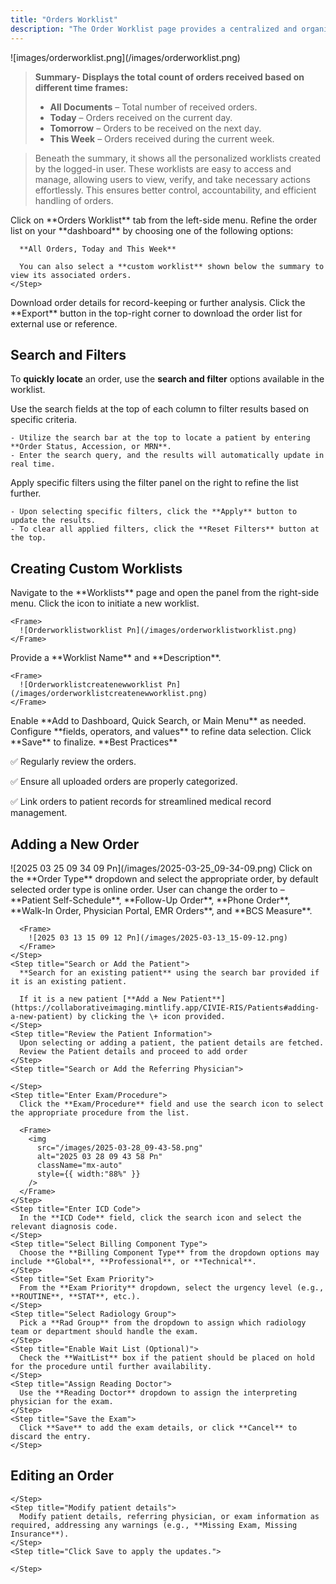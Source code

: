 ```yaml
---
title: "Orders Worklist"
description: "The Order Worklist page provides a centralized and organized list of orders, enabling users to efficiently manage workflows. It includes filter options to refine search results, ensuring quick access to specific orders. Users can view detailed order information, manage existing orders by modifying or updating them, and add new orders seamlessly. This structured approach enhances order tracking and management, improving overall efficiency."
---
```


<Frame>
  ![images/orderworklist.png](/images/orderworklist.png)
</Frame>

> **Summary- Displays the total count of orders received based on different time frames:**
>
> - **All Documents** – Total number of received orders.
> - **Today** – Orders received on the current day.
> - **Tomorrow** – Orders to be received on the next day.
> - **This Week** – Orders received during the current week.

> Beneath the summary, it shows all the personalized worklists created by the logged-in user. These worklists are easy to access and manage, allowing users to view, verify, and take necessary actions effortlessly. This ensures better control, accountability, and efficient handling of orders.

<Accordion title="Accessing the Orders Worklist" icon="list">
  <Steps>
    <Step title="Navigate to Orders Worklist">
      Click on **Orders Worklist** tab from the left-side menu.
    </Step>
    <Step title="Apply Filters">
      Refine the order list on your **dashboard** by choosing one of the following options:

      **All Orders, Today and This Week**

      You can also select a **custom worklist** shown below the summary to view its associated orders.
    </Step>
  </Steps>
</Accordion>

<Accordion title="Exporting Data" icon="file-export">
  Download order details for record-keeping or further analysis.

  <Steps>
    <Step title="Export" icon="file-export">
      Click the **Export** button in the top-right corner to download the order list for external use or reference.
    </Step>
  </Steps>
</Accordion>

## <Icon icon="filter-list" iconType="duotone" color="black" size="27" /> **Search and Filters**

To **quickly locate** an order, use the **search and filter** options available in the worklist.

<CardGroup cols="2">
  <Card title="Search Fields" icon="magnifying-glass" iconType="duotone">
    Use the search fields at the top of each column to filter results based on specific criteria.

    - Utilize the search bar at the top to locate a patient by entering **Order Status, Accession, or MRN**.
    - Enter the search query, and the results will automatically update in real time.
  </Card>
  <Card title="Filter Panel" icon="filter">
    Apply specific filters using the filter panel on the right to refine the list further.

    - Upon selecting specific filters, click the **Apply** button to update the results.
    - To clear all applied filters, click the **Reset Filters** button at the top.
  </Card>
</CardGroup>

## <Icon icon="list-ul" iconType="duotone" color="black" size="27" /> **Creating Custom Worklists**

<Steps>
  <Step title="Access the Worklist Panel">
    Navigate to the **Worklists** page and open the panel from the right-side menu.
  </Step>
  <Step title="Create a New Worklist">
    Click the <Icon icon="plus-large" iconType="solid" size="15" /> icon to initiate a new worklist.

    <Frame>
      ![Orderworklistworklist Pn](/images/orderworklistworklist.png)
    </Frame>
  </Step>
  <Step title="Enter Worklist Details">
    Provide a **Worklist Name** and **Description**.

    <Frame>
      ![Orderworklistcreatenewworklist Pn](/images/orderworklistcreatenewworklist.png)
    </Frame>
  </Step>
  <Step title="Configure Access Preferences">
    Enable **Add to Dashboard, Quick Search, or Main Menu** as needed.
  </Step>
  <Step title="Define Filter Conditions">
    Configure **fields, operators, and values** to refine data selection.
  </Step>
  <Step title="Save the Worklist">
    Click **Save** to finalize.
  </Step>
</Steps>

<Note>
  **Best Practices**

  ✅ Regularly review the orders.

  ✅ Ensure all uploaded orders are properly categorized.

  ✅ Link orders to patient records for streamlined medical record management.
</Note>

## <Icon icon="address-card" iconType="duotone" color="#090909" size="27" /> **Adding a New Order**

<Accordion title="To add a new order" icon="file-arrow-down" iconType="duotone">
  <Steps>
    <Step title="Click the + New Order button located at the top-right corner of the Orders Worklist">
      <Frame>
        ![2025 03 25 09 34 09 Pn](/images/2025-03-25_09-34-09.png)
      </Frame>
    </Step>
    <Step title="Select the Order Type">
      Click on the **Order Type** dropdown and select the appropriate order, by default selected order type is online order. User can change the order to – **Patient Self-Schedule**, **Follow-Up Order**, **Phone Order**, **Walk-In Order, Physician Portal, EMR Orders**, and **BCS Measure**.

      <Frame>
        ![2025 03 13 15 09 12 Pn](/images/2025-03-13_15-09-12.png)
      </Frame>
    </Step>
    <Step title="Search or Add the Patient">
      **Search for an existing patient** using the search bar provided if it is an existing patient.

      If it is a new patient [**Add a New Patient**](https://collaborativeimaging.mintlify.app/CIVIE-RIS/Patients#adding-a-new-patient) by clicking the \+ icon provided.
    </Step>
    <Step title="Review the Patient Information">
      Upon selecting or adding a patient, the patient details are fetched.
      Review the Patient details and proceed to add order
    </Step>
    <Step title="Search or Add the Referring Physician">
      
    </Step>
    <Step title="Enter Exam/Procedure">
      Click the **Exam/Procedure** field and use the search icon to select the appropriate procedure from the list.

      <Frame>
        <img
          src="/images/2025-03-28_09-43-58.png"
          alt="2025 03 28 09 43 58 Pn"
          className="mx-auto"
          style={{ width:"88%" }}
        />
      </Frame>
    </Step>
    <Step title="Enter ICD Code">
      In the **ICD Code** field, click the search icon and select the relevant diagnosis code.
    </Step>
    <Step title="Select Billing Component Type">
      Choose the **Billing Component Type** from the dropdown options may include **Global**, **Professional**, or **Technical**.
    </Step>
    <Step title="Set Exam Priority">
      From the **Exam Priority** dropdown, select the urgency level (e.g., **ROUTINE**, **STAT**, etc.).
    </Step>
    <Step title="Select Radiology Group">
      Pick a **Rad Group** from the dropdown to assign which radiology team or department should handle the exam.
    </Step>
    <Step title="Enable Wait List (Optional)">
      Check the **WaitList** box if the patient should be placed on hold for the procedure until further availability.
    </Step>
    <Step title="Assign Reading Doctor">
      Use the **Reading Doctor** dropdown to assign the interpreting physician for the exam.
    </Step>
    <Step title="Save the Exam">
      Click **Save** to add the exam details, or click **Cancel** to discard the entry.
    </Step>
  </Steps>
</Accordion>

## <Icon icon="pen-to-square" iconType="duotone" color="#0c0c0c" size="27" /> **Editing an Order**

<Accordion title="To edit order information:" icon="pen-to-square" iconType="duotone">
  <Steps>
    <Step title="Find the order in the list and click the Edit icon (✏️) on the right.">
      
    </Step>
    <Step title="Modify patient details">
      Modify patient details, referring physician, or exam information as required, addressing any warnings (e.g., **Missing Exam, Missing Insurance**).
    </Step>
    <Step title="Click Save to apply the updates.">
      
    </Step>
  </Steps>
</Accordion>